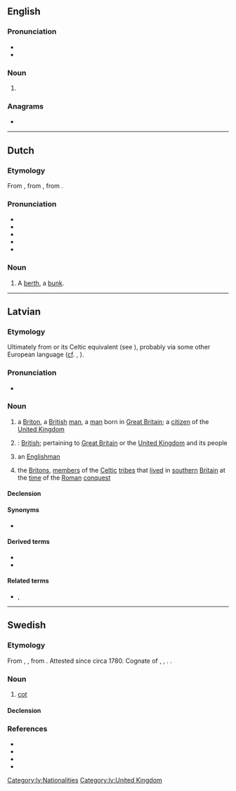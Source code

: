 {{also|Brits}}
==English==
{{wikipedia}}

===Pronunciation===
* {{IPA|en|/bɹɪts/}}
* {{rhymes|en|ɪts|s=1}}

===Noun===
{{head|en|noun form}}

# {{plural of|en|brit}}

===Anagrams===
* {{anagrams|en|a=birst|Brist|birts|tribs}}

----

==Dutch==

===Etymology===
From {{inh|nl|dum|bryts||lattice}}, from {{der|nl|gmh|britze}}, from {{der|nl|goh}}.

===Pronunciation===
* {{IPA|nl|/brɪts/}}
* {{audio|nl|Nl-brits.ogg|Audio}}
* {{hyphenation|nl|brits}}
* {{rhymes|nl|ɪts}}
* {{homophones|nl|Brits}}

===Noun===
{{nl-noun|f|-en|-}}

# A [[berth]], a [[bunk]].

----

==Latvian==
{{wikipedia|angļi|briti|lang=lv}}

===Etymology===
Ultimately from {{etyl|la|lv}} {{m|la|Brittō}} or its Celtic equivalent (see {{m|en|Brython}}), probably via some other European language ([[cf]]. {{cog|de|Brite}}, {{cog|ru|бритт}}).

===Pronunciation===
* {{audio|lv|lv-riga-brits.ogg|Audio}}

===Noun===
{{lv-noun|m|1st|fem=britiete}}

# a [[Briton]], a [[British]] [[man]], a [[man]] born in [[Great Britain]]; a [[citizen]] of the [[United Kingdom]]
#: {{ux|lv|es esmu '''brits'''|I am a '''British man'''|inline=1}}
# {{lb|lv|genitive plural}}: [[British]]; pertaining to [[Great Britain]] or the [[United Kingdom]] and its people
#: {{ux|lv|'''britu''' armija|the '''British''' army|inline=1}}
#: {{ux|lv|'''Britu''' impērija|the '''British''' Empire|inline=1}}
#: {{ux|lv|'''Britu''' Kolumbija|'''British''' Columbia (Canadian province)|inline=1}}
# {{lb|lv|loosely}} an [[Englishman]]
# {{lb|lv|historical|in the plural}} the [[Briton]]s, [[member]]s of the [[Celtic]] [[tribe]]s that [[live]]d in [[southern]] [[Britain]] at the [[time]] of the [[Roman]] [[conquest]]
#: {{ux|lv|5. gadsimtā pirms mūsu ēras Britu salas iekaroja ķeltu ciltis: '''briti''' un skoti|in the 5th century BC Celtic tribes - the '''Britons''' and the Scots (Gaels) - conquered the British Isles|inline=1}}

====Declension====
{{lv-decl-noun|brit|s|1st}}

====Synonyms====
* {{l|lv|anglis}}

====Derived terms====
* {{l|lv|britisks}}
* {{l|lv|Britu salas}}

====Related terms====
* {{l|lv|Lielbritānija}}, {{l|lv|Britānija}}

[[Category:lv:Nationalities]]
[[Category:lv:United Kingdom]]

----

==Swedish==

===Etymology===
From {{bor|sv|nds|britsche}}, {{m|nds|briske}}, from {{der|sv|nds|bret||board}}. Attested since circa 1780. Cognate of {{cog|de|Pritsche}}, {{cog|da|brisk}}, {{cog|goh|britissa}}. {{doublet|sv|bräde}}.

===Noun===
{{sv-noun|c}}

# [[cot]] {{gloss|simple bench to lie down on}}

====Declension====
{{sv-infl-noun-c-ar}}

===References===
* {{R:svenska.se|saol}}
* {{R:svenska.se|so}}
* {{R:svenska.se|saob}}
* {{R:runeberg.org|svetym|0150.html brits}}